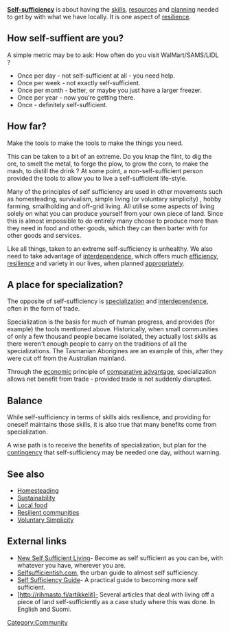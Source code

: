 {{topic header| default.png | Self-sufficiency}} 

'''[[Self-sufficiency]]''' is about having the [[skills]], [[resources]] and [[planning]] needed to get by with what we have locally.{{expand}} It is one aspect of [[resilience]].

== How self-suffient are you? ==

A simple metric may be to ask: How often do you visit WalMart/SAMS/LIDL ?

*Once per day - not self-sufficient at all - you need help.
*Once per week - not exactly self-sufficient.
*Once per month - better, or maybe you just have a larger freezer.
*Once per year - now you're getting there.
*Once - definitely self-sufficient.

== How far? ==

Make the tools to make the tools to make the things you need.  

This can be taken to a bit of an extreme.  Do you knap the flint, to dig the ore, to smelt the metal, to forge the plow, to grow the corn, to make the mash, to distill the drink  ?  At some point, a non-self-sufficient person provided the tools to allow you to live a self-sufficient life-style.

Many of the principles of self sufficiency are used in other movements such as homesteading, survivalism, simple living (or voluntary simplicity) , hobby farming, smallholding and off-grid living. All utilise some aspects of living solely on what you can produce yourself from your own piece of land. Since this is almost impossible to do entirely many choose to produce more than they need in food and other goods, which they can then barter with for other goods and services. 

Like all things, taken to an extreme self-sufficiency is unhealthy. We also need to take advantage of [[Glossary_of_sustainability_terms#I|interdependence]], which offers much [[efficiency]], [[resilience]] and variety in our lives, when planned [[appropriate]]ly.

== A place for specialization? ==

{{text box|A human being should be able to change a diaper, plan an invasion, butcher a hog, conn a ship, design a building, write a sonnet, balance accounts, build a wall, set a bone, comfort the dying, take orders, give orders, cooperate, act alone, solve equations, analyze a new problem, pitch manure, program a computer, cook a tasty meal, fight efficiently, die gallantly. Specialization is for insects. - Robert A. Heinlein|right}}

The opposite of self-sufficiency is [[specialization]] and [[Glossary_of_sustainability_terms#I|interdependence]], often in the form of trade. 

Specialization is the basis for much of human progress, and provides (for example) the tools mentioned above. Historically, when small communities of only a few thousand people became isolated, they actually lost skills as there weren't enough people to carry on the traditions of all the specializations. The Tasmanian Aborigines{{w|Tasmanian Aborigines}} are an example of this, after they were cut off from the Australian mainland.

Through the [[economic]] principle of [[comparative advantage]],{{w|Comparative advantage}} specialization allows net benefit from trade - provided trade is not suddenly disrupted.

== Balance ==

While self-sufficiency in terms of skills aids resilience, and providing for oneself maintains those skills, it is also true that many benefits come from specialization. 

A wise path is to receive the benefits of specialization, but plan for the [[contingency]] that self-sufficiency may be needed one day, without warning.

== See also ==
* [[Homesteading]]
* [[Sustainability]]
* [[Local food]]
* [[Resilient communities]]
* [[Voluntary Simplicity]]

== External links ==
*[http://www.new-self-sufficient-living.com New Self Sufficient Living]- Become as self sufficient as you can be, with whatever you have, wherever you are.
*[http://www.selfsufficientish.com Selfsufficientish.com], the urban guide to almost self sufficiency.
*[http://www.self-sufficiency-guide.com Self Sufficiency Guide]- A practical guide to becoming more self sufficient.
*[http://rihmasto.fi/artikkelit]- Several articles that deal with living off a piece of land self-sufficiently as a case study where this was done. In English and Suomi.

{{stub}}

[[Category:Community]]